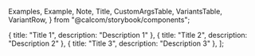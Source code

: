 
  Examples,
  Example,
  Note,
  Title,
  CustomArgsTable,
  VariantsTable,
  VariantRow,
} from "@calcom/storybook/components";


  { title: "Title 1", description: "Description 1" },
  { title: "Title 2", description: "Description 2" },
  { title: "Title 3", description: "Description 3" },
];

<Meta title="UI/List" component={List} />

<Title title="List" suffix="Brief" subtitle="Version 2.0 — Last Update: 24 Aug 2023" />

## Definition

The List component is used to render an unordered list with default styling

## Structure

List takes an array of objects to display a list in the UI
### List
<CustomArgsTable of={List} />

### ListItem
<CustomArgsTable of={ListItem} />

<Examples>
  <Example title="Default">
    <List>
      {listItems.map((item) => (
        <ListItem rounded={false}>
          <ListItemTitle className="mr-2">{item.title}</ListItemTitle>
          <ListItemText>{item.description}</ListItemText>
        </ListItem>
      ))}
    </List>
  </Example>
  <Example title="Round Container">
    <List roundContainer={false}>
      {listItems.map((item) => (
        <ListItem rounded={false}>
          <ListItemTitle className="mr-2">{item.title}</ListItemTitle>
          <ListItemText>{item.description}</ListItemText>
        </ListItem>
      ))}
    </List>
  </Example>
    <Example title="No Border Treatment">
    <List noBorderTreatment={true}>
      {listItems.map((item) => (
        <ListItem rounded={false}>
          <ListItemTitle className="mr-2">{item.title}</ListItemTitle>
          <ListItemText>{item.description}</ListItemText>
        </ListItem>
      ))}
    </List>
  </Example>
</Examples>

<Title offset title="List" suffix="Variants" />

<Canvas>
  <Story
    name="List"
    args={{
      roundContainer: true,
      noBorderTreatment: false,
      rounded: false,
      expanded: false
    }}>
    {({ roundContainer, noBorderTreatment, rounded, expanded }) => (
      <VariantsTable titles={["Default"]} columnMinWidth={150}>
        <VariantRow>
          <List roundContainer={roundContainer} noBorderTreatment={noBorderTreatment}>
            {listItems.map((item) => (
              <ListItem rounded={rounded} expanded={expanded}>
                <ListItemTitle className="mr-2">{item.title}</ListItemTitle>
                <ListItemText>{item.description}</ListItemText>
              </ListItem>
            ))}
          </List>
        </VariantRow>
      </VariantsTable>
    )}
  </Story>
</Canvas>
